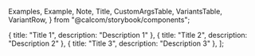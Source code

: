 
  Examples,
  Example,
  Note,
  Title,
  CustomArgsTable,
  VariantsTable,
  VariantRow,
} from "@calcom/storybook/components";


  { title: "Title 1", description: "Description 1" },
  { title: "Title 2", description: "Description 2" },
  { title: "Title 3", description: "Description 3" },
];

<Meta title="UI/List" component={List} />

<Title title="List" suffix="Brief" subtitle="Version 2.0 — Last Update: 24 Aug 2023" />

## Definition

The List component is used to render an unordered list with default styling

## Structure

List takes an array of objects to display a list in the UI
### List
<CustomArgsTable of={List} />

### ListItem
<CustomArgsTable of={ListItem} />

<Examples>
  <Example title="Default">
    <List>
      {listItems.map((item) => (
        <ListItem rounded={false}>
          <ListItemTitle className="mr-2">{item.title}</ListItemTitle>
          <ListItemText>{item.description}</ListItemText>
        </ListItem>
      ))}
    </List>
  </Example>
  <Example title="Round Container">
    <List roundContainer={false}>
      {listItems.map((item) => (
        <ListItem rounded={false}>
          <ListItemTitle className="mr-2">{item.title}</ListItemTitle>
          <ListItemText>{item.description}</ListItemText>
        </ListItem>
      ))}
    </List>
  </Example>
    <Example title="No Border Treatment">
    <List noBorderTreatment={true}>
      {listItems.map((item) => (
        <ListItem rounded={false}>
          <ListItemTitle className="mr-2">{item.title}</ListItemTitle>
          <ListItemText>{item.description}</ListItemText>
        </ListItem>
      ))}
    </List>
  </Example>
</Examples>

<Title offset title="List" suffix="Variants" />

<Canvas>
  <Story
    name="List"
    args={{
      roundContainer: true,
      noBorderTreatment: false,
      rounded: false,
      expanded: false
    }}>
    {({ roundContainer, noBorderTreatment, rounded, expanded }) => (
      <VariantsTable titles={["Default"]} columnMinWidth={150}>
        <VariantRow>
          <List roundContainer={roundContainer} noBorderTreatment={noBorderTreatment}>
            {listItems.map((item) => (
              <ListItem rounded={rounded} expanded={expanded}>
                <ListItemTitle className="mr-2">{item.title}</ListItemTitle>
                <ListItemText>{item.description}</ListItemText>
              </ListItem>
            ))}
          </List>
        </VariantRow>
      </VariantsTable>
    )}
  </Story>
</Canvas>
